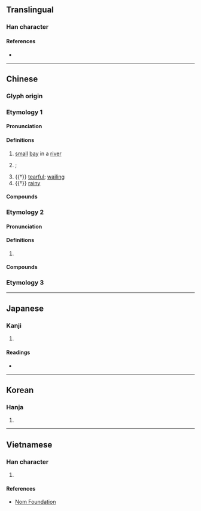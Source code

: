 {{also|沲}}
{{character info/new}}
==Translingual==

===Han character===
{{Han char|rn=85|rad=水|as=05|sn=8|four=33111|canj=EJP|ids=⿰氵它}}

====References====
* {{Han ref|kx=0613.070|dkj=17243|dj=1006.060|hdz=31594.020|uh=6CB1|ud=27825|bh=AA62|bd=43618}}

----

==Chinese==
{{zh-forms}}

===Glyph origin===
{{Han etym}}
{{Han compound|水|它|ls=psc|c1=s|c2=p|t1=water}}

===Etymology 1===

====Pronunciation====
{{zh-pron
|m=tuó
|c=to4
|mc=1
|oc=1,1
|cat=n,pn,a
}}

====Definitions====
{{zh-hanzi}}

# {{lb|zh|dialectal}} [[small]] [[bay]] in a [[river]] {{q|also used in place names}}
# {{zh-div|江}} {{w|Tuojiang (disambiguation)|Tuojiang}}; {{w|Tuo River}}
# {{†}} [[tearful]]; [[wailing]]
# {{†}} [[rainy]]

====Compounds====
{{zh-der|大雨滂沱|沱江|沱茶|涕泗滂沱|涾沱|滂沱|滂沱大雨|滹沱河|潭沱|沱沱河|銀杏沱|南沱|美人沱}}

===Etymology 2===

====Pronunciation====
{{zh-pron
|m=duò
|mc=2
|oc=n,2
|cat=
}}

====Definitions====
{{zh-hanzi}}

# {{n-g|See the compounds.}}

====Compounds====
{{zh-der|淡沱|瀢沱}}

===Etymology 3===
{{zh-see|池|o|[[moat]]}}

----

==Japanese==

===Kanji===
{{ja-kanji|grade=|rs=水05}}

# {{rfdef|ja|sort=水05}}

====Readings====
* {{ja-readings
|goon=だ
|kanon=た
|kun=
}}

----

==Korean==

===Hanja===
{{ko-hanja|hangeul=타|eumhun=|rv=ta|mr=t'a|y=tha}}

# {{rfdef|ko|sort=水05}}

----

==Vietnamese==

===Han character===
{{vi-hantu|rs=水05|[[đờ]], [[đà]], [[đừ]]}}

# {{rfdef|vi|sort=水05}}

====References====
* [http://nomfoundation.org/common/nom_details.php?codepoint=6cb1 Nom Foundation]